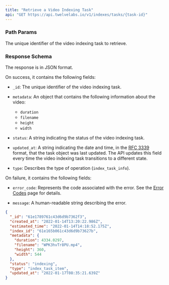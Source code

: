 ```yaml
---
title: "Retrieve a Video Indexing Task"
api: "GET https://api.twelvelabs.io/v1/indexes/tasks/{task-id}"
---
```


### Path Params

<ParamField path="task-id" type="string" required>
  The unique identifier of the video indexing task to retrieve.
</ParamField>

### Response Schema

The response is in JSON format.

On success, it contains the following fields:

- `_id`: The unique identifier of the video indexing task.

- `metadata`: An object that contains the following information about the video:

  - `duration`
  - `filename`
  - `height`
  - `width`

- `status`: A string indicating the status of the video indexing task.

- `updated_at`: A string indicating the date and time, in the
  [RFC 3339](https://datatracker.ietf.org/doc/html/rfc3339) format, that the
  task object was last updated. The API updates this field every time the video
  indexing task transitions to a different state.

- `type`: Describes the type of operation (`index_task_info`).

On failure, it contains the following fields:

- `error_code`: Represents the code associated with the error. See the
  [Error Codes](/reference/api-reference/error-codes) page for details.

- `message`: A human-readable string describing the error.

<ResponseExample>

```json
{
  "_id": "61e1789761c43d6d9b7362f3",
  "created_at": "2022-01-14T13:20:22.986Z",
  "estimated_time": "2022-01-14T14:18:52.175Z",
  "index_id": "61e165b061c43d6d9b73627b",
  "metadata": {
    "duration": 4334.0297,
    "filename": "WPK3hvTr8PU.mp4",
    "height": 360,
    "width": 544
  },
  "status": "indexing",
  "type": "index_task_item",
  "updated_at": "2022-01-17T08:35:21.639Z"
}
```

</ResponseExample>
